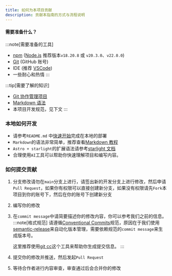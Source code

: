 ```yaml
---
title: 如何为本项目贡献
description: 贡献本指南的方式与流程说明
---
```


#### 需要准备什么？

:::note[需要准备的工具]
- [npm](https://www.npmjs.com/) ([Node.js](https://nodejs.org/) 推荐版本`v18.20.8` 或 `v20.3.0`、`v22.0.0`)
- [Git](https://www.runoob.com/git/git-install-setup.html) (GitHub 账号)
- IDE (推荐 [VSCode](https://code.visualstudio.com/))
- 一些耐心和热情
:::

:::tip[需要了解的知识]
- [Git 协作管理项目](https://www.runoob.com/git/git-workflow.html)
- [Markdown 语法](https://markdown.com.cn/)
- 本项目开发规范，见下文
:::

### 本地如何开发
- 请参考`README.md` 中[快速开始](https://github.com/NJUPT-NAVI/NJUPT-Survival-Guide#%E5%BF%AB%E9%80%9F%E5%BC%80%E5%A7%8B%E5%BC%80%E5%8F%91)完成在本地的部署
- `Markdown`的语法非常简单，推荐查看[Markdown 教程](https://markdown.com.cn/)
- `Astro + starlight`的扩展语法请参考[starlight 文档](https://starlight.astro.build/zh-cn/guides/authoring-content/)
- 合理使用`AI`工具可以帮助你快速理解项目和编写内容。

### 如何提交贡献
1. 分支修改请勿在`main`分支上进行，请签出新的开发分支上进行修改，然后申请`Pull Request`，如果你有权限可以直接创建新分支，如果没有权限请先`Fork`本项目到你的账号下，然后在你的账号下创建新分支
2. 编写你的修改
3. 在`commit message`中请简要描述你的修改内容，你可以参考我们之前的信息。
    :::note[格式规范]
    请遵循[Conventional Commits](https://www.conventionalcommits.org/en/v1.0.0/)规范，原因在于我们使用[semantic-release](https://github.com/semantic-release/semantic-release)来自动化版本管理，需要依赖规范的`commit message`来生成版本号。

    这里推荐使用[git cc](https://github.com/SKalt/git-cc)这个工具来帮助你生成提交信息。
    :::
4. 提交你的修改并推送，然后发起`Pull Request`
5. 等待合作者进行内容审查，审查通过后会合并你的修改
